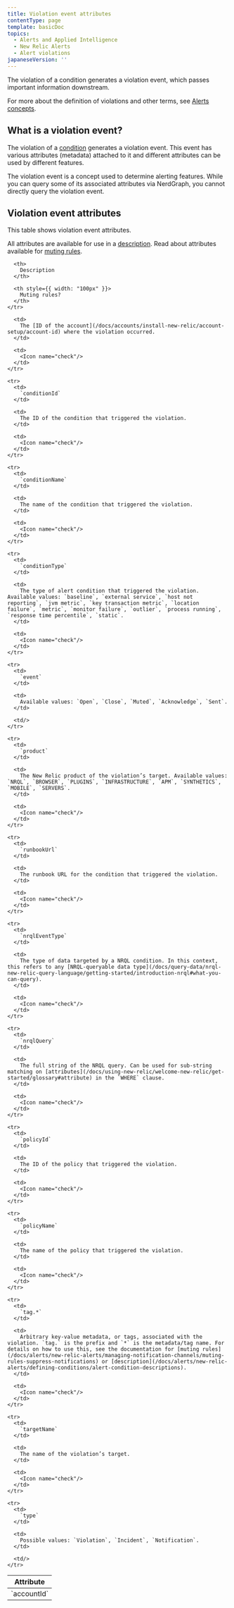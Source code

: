 ```yaml
---
title: Violation event attributes
contentType: page
template: basicDoc
topics:
  - Alerts and Applied Intelligence
  - New Relic Alerts
  - Alert violations
japaneseVersion: ''
---
```


The violation of a condition generates a violation event, which passes important information downstream.

For more about the definition of violations and other terms, see [Alerts concepts](/docs/alerts/new-relic-alerts/getting-started/new-relic-alerts-concepts-workflow#terminology).

## What is a violation event?

The violation of a [condition](/docs/alerts/new-relic-alerts/getting-started/new-relic-alerts-concepts-workflow#terminology) generates a violation event. This event has various attributes (metadata) attached to it and different attributes can be used by different features.

<Callout variant="important">
  The violation event is a concept used to determine alerting features. While you can query some of its associated attributes via NerdGraph, you cannot directly query the violation event.
</Callout>

## Violation event attributes

This table shows violation event attributes.

All attributes are available for use in a [description](/docs/alerts/new-relic-alerts/defining-conditions/alert-condition-descriptions). Read about attributes available for [muting rules](/docs/alerts/new-relic-alerts/managing-notification-channels/muting-rules-suppress-notifications).

<Table>
  <thead>
    <tr>
      <th style={{ width: "205px" }}>
        Attribute
      </th>

      <th>
        Description
      </th>

      <th style={{ width: "100px" }}>
        Muting rules?
      </th>
    </tr>
  </thead>

  <tbody>
    <tr>
      <td>
        `accountId`
      </td>

      <td>
        The [ID of the account](/docs/accounts/install-new-relic/account-setup/account-id) where the violation occurred.
      </td>

      <td>
        <Icon name="check"/>
      </td>
    </tr>

    <tr>
      <td>
        `conditionId`
      </td>

      <td>
        The ID of the condition that triggered the violation.
      </td>

      <td>
        <Icon name="check"/>
      </td>
    </tr>

    <tr>
      <td>
        `conditionName`
      </td>

      <td>
        The name of the condition that triggered the violation.
      </td>

      <td>
        <Icon name="check"/>
      </td>
    </tr>

    <tr>
      <td>
        `conditionType`
      </td>

      <td>
        The type of alert condition that triggered the violation. Available values: `baseline`, `external service`, `host not reporting`, `jvm metric`, `key transaction metric`, `location failure`, `metric`, `monitor failure`, `outlier`, `process running`, `response time percentile`, `static`.
      </td>

      <td>
        <Icon name="check"/>
      </td>
    </tr>

    <tr>
      <td>
        `event`
      </td>

      <td>
        Available values: `Open`, `Close`, `Muted`, `Acknowledge`, `Sent`.
      </td>

      <td/>
    </tr>

    <tr>
      <td>
        `product`
      </td>

      <td>
        The New Relic product of the violation’s target. Available values: `NRQL`, `BROWSER`, `PLUGINS`, `INFRASTRUCTURE`, `APM`, `SYNTHETICS`, `MOBILE`, `SERVERS`.
      </td>

      <td>
        <Icon name="check"/>
      </td>
    </tr>

    <tr>
      <td>
        `runbookUrl`
      </td>

      <td>
        The runbook URL for the condition that triggered the violation.
      </td>

      <td>
        <Icon name="check"/>
      </td>
    </tr>

    <tr>
      <td>
        `nrqlEventType`
      </td>

      <td>
        The type of data targeted by a NRQL condition. In this context, this refers to any [NRQL-queryable data type](/docs/query-data/nrql-new-relic-query-language/getting-started/introduction-nrql#what-you-can-query).
      </td>

      <td>
        <Icon name="check"/>
      </td>
    </tr>

    <tr>
      <td>
        `nrqlQuery`
      </td>

      <td>
        The full string of the NRQL query. Can be used for sub-string matching on [attributes](/docs/using-new-relic/welcome-new-relic/get-started/glossary#attribute) in the `WHERE` clause.
      </td>

      <td>
        <Icon name="check"/>
      </td>
    </tr>

    <tr>
      <td>
        `policyId`
      </td>

      <td>
        The ID of the policy that triggered the violation.
      </td>

      <td>
        <Icon name="check"/>
      </td>
    </tr>

    <tr>
      <td>
        `policyName`
      </td>

      <td>
        The name of the policy that triggered the violation.
      </td>

      <td>
        <Icon name="check"/>
      </td>
    </tr>

    <tr>
      <td>
        `tag.*`
      </td>

      <td>
        Arbitrary key-value metadata, or tags, associated with the violation. `tag.` is the prefix and `*` is the metadata/tag name. For details on how to use this, see the documentation for [muting rules](/docs/alerts/new-relic-alerts/managing-notification-channels/muting-rules-suppress-notifications) or [description](/docs/alerts/new-relic-alerts/defining-conditions/alert-condition-descriptions).
      </td>

      <td>
        <Icon name="check"/>
      </td>
    </tr>

    <tr>
      <td>
        `targetName`
      </td>

      <td>
        The name of the violation’s target.
      </td>

      <td>
        <Icon name="check"/>
      </td>
    </tr>

    <tr>
      <td>
        `type`
      </td>

      <td>
        Possible values: `Violation`, `Incident`, `Notification`.
      </td>

      <td/>
    </tr>
  </tbody>
</Table>
